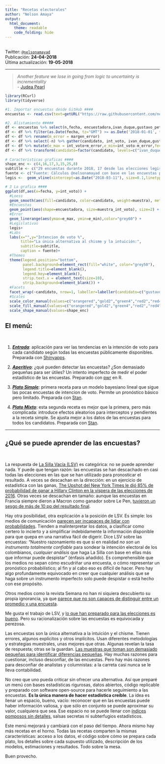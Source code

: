 ---
title: "Recetas electorales"
author: "Nelson Amaya"
output: 
  html_document:
    theme: readable
    code_folding: hide
---
<br>
Twitter: [`@nelsonamayad`](https://twitter.com/NelsonAmayaD)
<br>
Publicación: **24-04-2018**
<br>
Última actualización: **19-05-2018**
<br>

***
> *Another feature we lose in going from logic to uncertainty is incrementality* <br>
- [Judea Pearl](http://bayes.cs.ucla.edu/jp_home.html)
<br>

```{r, echoe=FALSE,message=FALSE,fig.width = 10, fig.align = "center"}
library(RCurl)
library(tidyverse)

#1. Importar encuestas desde GitHub #### 
encuestas <- read.csv(text=getURL("https://raw.githubusercontent.com/nelsonamayad/Elecciones-presidenciales-2018/master/Elecciones%202018/encuestas2018.csv"))

#2. Alistamiento #####
df <- encuestas %>% select(n,fecha, encuestadora,ivan_duque,gustavo_petro,sergio_fajardo,german_vargas_lleras, humberto_delacalle, margen_error, muestra)
df <- df %>% filter(as.Date(fecha, tz="GMT") >= as.Date('2018-01-01', tz="GMT"))
df <- df %>% rename(m_error = margen_error)
df <- df %>% select(-n) %>% gather(candidato, int_voto, ivan_duque,gustavo_petro,sergio_fajardo,german_vargas_lleras,humberto_delacalle)
df <- df %>% mutate(e_max = int_voto+m_error,e_min=int_voto-m_error,fecha=as.Date(fecha))
df <- df %>% transform(candidato=factor(candidato, levels=c("ivan_duque","gustavo_petro","sergio_fajardo","german_vargas_lleras","humberto_delacalle")))
                       
# Caracteristicas graficas ####
shape_enc <- c(4,16,17,3,15,25,8)
subtitle <- c("29 encuestas durante 2018, 17 desde las elecciones legislativas del 11 de marzo de 2018. \nCurva LOESS ponderada por el tamaño de la muestra de cada encuesta.")
fuente <- c("Fuente: Cálculos @nelsonamayad con base en las encuestas públicamente disponibles.")
legis <-  geom_vline(xintercept=as.Date("2018-03-11"), size=0.1,linetype="dashed")

# 3 La grafica ####
ggplot(df,aes(x=fecha, y=int_voto)) +
  #Loess
  geom_smooth(aes(fill=candidato, color=candidato, weight=muestra), method="loess", show.legend = F) +
  #Encuestas
  geom_point(aes(shape=encuestadora, size=muestra_int_voto), size=2) +
  #Error
  geom_linerange(aes(ymax=e_max, ymin=e_min),color="grey60") +
  #Legislativas
  legis+
  #Labs
  labs(x="",y="Intencion de voto %",
       title="La única alternativa al chisme y la intuición:", 
       subtitle=subtitle, 
       caption = fuente)+
  #Themes
  theme(legend.position="bottom",
        panel.background=element_rect(fill="white", color="grey50"),
        legend.title=element_blank(),
        legend.key=element_blank(),
        strip.text.x = element_text(size=10),
        strip.background=element_blank()) +
  #Facets
  facet_wrap(~candidato, nrow=1, labeller=labeller(candidato=c("gustavo_petro"="Gustavo Petro", "ivan_duque"="Ivan Duque", "sergio_fajardo"="Sergio Fajardo","german_vargas_lleras"="German Vargas Lleras","humberto_delacalle"="Humberto de la Calle"))) +
  #Scales
  scale_color_manual(values=c("orangered","gold2","green4","red2","red4")) +
  scale_fill_manual(values=c("orangered","gold2","green4","red2","red4")) +
  scale_shape_manual(values=shape_enc)
```

## El menú:
<br>

1. [_**Entrada**_](https://nelsonamayad.shinyapps.io/col2018_tend/): aplicación para ver las tendencias en la intención de voto para cada candidato según todas las encuestas públicamente disponibles. Preparada con [Shinyapps](https://www.shinyapps.io/).

2. [_**Aperitivo**_](https://nelsonamayad.github.io/poder/poder): ¿qué pueden detectar las encuestas? ¿Son demasiado pequeñas para ser útiles? Un intento imperfecto de medir el poder estadístico de las encuestas. Preparado con [pwr](https://cran.r-project.org/web/packages/pwr/vignettes/pwr-vignette.html) en R.

3. [_**Plato Simple**_](https://nelsonamayad.github.io/simple/simple): primera receta para un modelo bayesiano lineal que sigue las pocas encuestas de intencion de voto. Permite un pronóstico básico pero limitado. Preparada con [Stan](http://mc-stan.org/users/interfaces/rstan.html). 

4. [_**Plato Mixto**_](https://nelsonamayad.github.io/mixto/mixto): esta segunda receta es mejor que la primera, pero más complicada: introduce efectos aleatorios para interceptos y pendientes a la receta simple. Se ajusta mejor a los datos de las encuestas para todos los candidatos. Preparada con [Stan](http://mc-stan.org/users/interfaces/rstan.html).

***
## ¿Qué se puede aprender de las encuestas? 
<br>

La respuesta de [La Silla Vacía (LSV)](http://lasillavacia.com/blogs/la-carrera-de-caballos-en-la-silla-62772) es categórica: no se puede aprender nada. Y puede que tengan razón: las encuestas se han descachado en casi todas las elecciones en las que se han utilizado para pronosticar el resultado. A veces se descachan en la dirección: en un ejercicio de estadística con las ganas, [The Upshot del New York Times le dió 85% de probabilidad de ganar a Hillary Clinton en la víspera de las elecciones de 2016](https://www.nytimes.com/interactive/2016/upshot/presidential-polls-forecast.html). Otras veces se descachan en tamaño: aunque las encuestas en Francia siempre dieron a Macron como ganador sobre Le Pen, [tuvieron un sesgo de más de 10 pp del resultado final](https://fivethirtyeight.com/features/macron-won-but-the-french-polls-were-way-off/). 

Hay otra posibilidad, otra explicación a la posición de LSV. Es simple: los medios de comunicación [parecen ser incapaces de lidiar con probabilidades](https://fivethirtyeight.com/features/the-media-has-a-probability-problem/). Tienden a malinterpretar los datos, a clasificar como certero lo incierto y a simplificar indebidamente la información disponible para que quepa en una narrativa fácil de digerir. Dice LSV sobre las encuestas: "Nuestro razonamiento es que si en realidad *no son un instrumento totalmente confiable* para sondear la intención electoral de los colombianos, *cualquier análisis* que haga La Silla con base en ellas más que informar puede despistar" (énfasis añadido). Es comprehensible que los medios no sepan cómo escudriñar una encuesta, o cómo representar un pronóstico probabilístico; al fin y al cabo eso es difícil de hacer. Pero hay algo profundamente equivocado en creer que cualquier análisis que se haga sobre un instrumento imperfecto solo puede despistar o está hecho con ese propósito.

Otros medios como la revista Semana no han ni siquiera descubierto su propia ignorancia, ya que [parece que no son capaces de distinguir entre un promedio y una encuesta](https://www.semana.com/elecciones-presidenciales-2018/noticias/elecciones-presidenciales-la-encuesta-que-mide-todas-las-encuestas-559629).

Me gusta el trabajo de LSV, y [lo que han preparado para las elecciones es bueno](http://lasillavacia.com/elecciones2018#/la-maquinaria). Pero su racionalización sobre las encuestas es equivocada y perezosa.

Las encuestas son la única alternativa a la intuición y el chisme. Tienen errores, algunos explícitos y otros implícitos. Usan diferentes metodologías y estrategias muestrales, unas mejores que otras. Algunas revelan la tasa de respuesta; otras se la guardan. [Las muestras que toman son demasiado pequeñas para identificar diferencias pequeñas](https://nelsonamayad.github.io/poder/poder). Hay muchas razones para cuestionar, incluso desconfiar, de las encuestas. Pero hay más razones para desconfiar de analistas y columnistas: a la carreta casi nunca se le lleva contabilidad.

No creo que uno pueda criticar sin ofrecer una alternativa. Así que preparé un menú con bases estadísticas rigurosas, datos abiertos, código replicable y preparado con software open-source para hacerle seguimiento a las encuestas. **Es la única manera de hacer estadística creíble**. La idea es llenar un espacio, bueno, vacío: reconocer que en las encuestas puede haber información valiosa, y que sólo en conjunto se puede aproximar su valor, cualquiera que sea. Ese espacio no se puede llenar con [índices pomposos sin detalles](https://www.semana.com/opinion/articulo/la-volatilidad-de-las-preferencias-electorales-columna-de-juan-fernando-londono/562333), salsas secretas ni subterfugios estadísticos.

Este menú mejorará y cambiará con el paso del tiempo. Ahora mismo hay más recetas en el horno. Todas las recetas comparten la mismas características: acceso a los datos, el código sobre cómo se prepara cada plato, los detalles sobre cada supuesto utilizado, descripción de los modelos, estimaciones y resultados. Todo sobre la mesa.

Buen provecho.